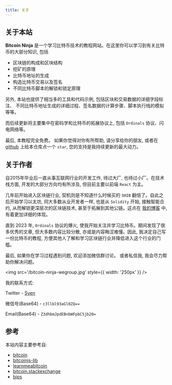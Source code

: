 ```yaml
---
title: 关于
---
```



## 关于本站

**Bitcoin Ninja** 是一个学习比特币技术的教程网站。在这里你可以学习到有关比特币的大部分知识, 包括

- 区块链的构成和区块结构
- 挖矿的原理
- 比特币地址的生成
- 构造比特币交易以及签名
- 不同比特币脚本的解锁和锁定原理

另外, 本站也提供了相当多的工具和代码示例, 包括区块和交易数据的详细字段标注、 不同比特币地址生成的详细过程、签名数据的计算步骤、脚本执行栈的模拟等等。

而后续更新将主要集中在密码学和比特币的拓展协议上, 包括 `Ordinals` 协议、闪电网络等。

最后, 本教程完全免费。 如果你觉得对你有所帮助, 请分享给你的朋友, 或者在 [github](https://github.com/heapup-tech/bitcoin-ninja) 上给本仓库点一个 `star`, 您的支持是我持续更新的最大动力。

## 关于作者

自2015年毕业后一直从事互联网行业的开发工作, 待过大厂, 也待过小厂。在技术栈方面, 开发的大部分方向均有所涉及, 但目前主要以前端 `React` 为主。

几年前开始进入区块链行业, 契机则是不知道什么时候买的 `SHIB` 翻倍了。自此之后开始学习以太坊, 同大多数从业开发者一样, 也是从 `Solidity` 开始, 接触智能合约, 从而解锁更深层次的区块链技术, 甚至于拓展到其他公链。这点在 [我的博客](https://www.syen.me) 中, 有着更加详细的体现。

直到 2023 年, `Ordinals` 协议的爆火, 使我开始关注并学习比特币。期间发现了很多优秀的文章, 但大多数内容比较分散, 亦或是内容晦涩难懂。因此, 我决定自己写一份比特币的教程, 方便其他人了解和学习区块链行业并降低进入这个行业的门槛。

最后, 如果你在学习过程遇到问题, 欢迎添加微信群讨论。 或者私信我, 我会尽力帮助你解决问题。

<img
  src='/bitcoin-ninja-wegroup.jpg'
  style={{ width: '250px' }}
/>

我的联系方式:

Twitter - [Syen](https://twitter.com/syen_white)

微信号(Base64) - `c3llbl93aGl0ZQ==`

Email(Base64) - `Z3dhbmJpdEBnbWFpbC5jb20=`

## 参考

本站内容主要参考自:

- [bitcoin](https://github.com/bitcoin/bitcoin)
- [bitcoinjs-lib](https://github.com/bitcoinjs/bitcoinjs-lib)
- [learnmeabitcoin](https://learnmeabitcoin.com)
- [bitcoin.stackexchange](https://bitcoin.stackexchange.com)
- [bips](https://github.com/bitcoin/bips)
